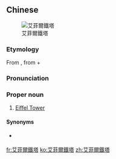 ==Chinese==
{{zh-forms|s=艾菲尔铁塔|type=32}}
[[Image:Paris 06 Eiffelturm 4828.jpg|thumb|艾菲爾鐵塔]]

===Etymology===
From {{zh-l|艾菲爾|Aìfēi'ěr}}, from {{der|zh|en|Eiffel}} + {{zh-l|鐵塔|iron tower}}

===Pronunciation===
{{zh-pron
|m=Aìfēi'ěr tiětǎ
|c=ngaai6 fei1 ji5 tit3 taap3
|cat=pn
}}

===Proper noun===
{{zh-proper noun}}

# [[Eiffel Tower]]

====Synonyms====
* {{qualifier|Cantonese}} {{zh-l|巴黎鐵塔}}

[[fr:艾菲爾鐵塔]]
[[ko:艾菲爾鐵塔]]
[[zh:艾菲爾鐵塔]]